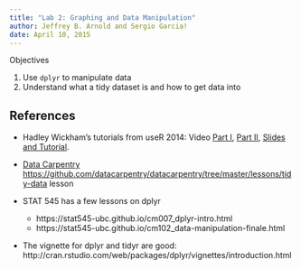 ```yaml
---
title: "Lab 2: Graphing and Data Manipulation"
author: Jeffrey B. Arnold and Sergio Garcia!
date: April 10, 2015
---
```


Objectives

1. Use `dplyr` to manipulate data
2. Understand what a tidy dataset is and how to get data into

## References

- Hadley Wickham's tutorials from useR 2014: Video [Part I](https://www.youtube.com/watch?v=8SGif63VW6E), [Part II](https://www.youtube.com/watch?v=Ue08LVuk790), [Slides and Tutorial](https://www.dropbox.com/sh/i8qnluwmuieicxc/AAAgt9tIKoIm7WZKIyK25lh6a).
- [Data Carpentry](http://datacarpentry.org/) [https://github.com/datacarpentry/datacarpentry/tree/master/lessons/tidy-data](tidy data) lesson
- STAT 545 has a few lessons on dplyr

    - https://stat545-ubc.github.io/cm007_dplyr-intro.html
	- https://stat545-ubc.github.io/cm102_data-manipulation-finale.html

- The vignette for dplyr and tidyr are good: http://cran.rstudio.com/web/packages/dplyr/vignettes/introduction.html




